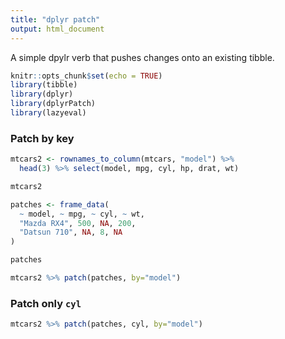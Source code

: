 ```yaml
---
title: "dplyr patch"
output: html_document
---
```


A simple dpylr verb that pushes changes onto an existing tibble.

```r
knitr::opts_chunk$set(echo = TRUE)
library(tibble)
library(dplyr)
library(dplyrPatch)
library(lazyeval)
```

### Patch by key

```r
mtcars2 <- rownames_to_column(mtcars, "model") %>%
  head(3) %>% select(model, mpg, cyl, hp, drat, wt)

mtcars2

patches <- frame_data(
  ~ model, ~ mpg, ~ cyl, ~ wt,
  "Mazda RX4", 500, NA, 200,
  "Datsun 710", NA, 8, NA
)

patches

mtcars2 %>% patch(patches, by="model")


```

### Patch only `cyl`

```r

mtcars2 %>% patch(patches, cyl, by="model")

```
